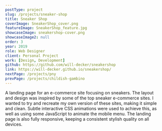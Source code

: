 ```yaml
---
postType: project
slug: /projects/sneaker-shop
title: Sneaker Shop
coverImage: SneakerShop_cover.png
featureImage: SneakerShop_feature.jpg
showcaseImage: sneakershop-cover.png
showcaseImage2: null
order: 3
year: 2019
role: Web Designer
client: Personal Project
work: [Design, Development]
github: https://github.com/will-decker/sneakershop
link: https://will-decker.github.io/sneakershop/
nextPage: /projects/pny
prevPage: /projects/childish-gambino
---
```


A landing page for an e-commerce site focusing on sneakers. The layout and design was inspired by some of the top sneaker e-commerce sites. I wanted to try and recreate my own version of these sites, making it simple and clean. Subtle interactive CSS animations were used to achieve this, as well as using some JavaScript to animate the mobile menu. The landing page is also fully responsive, keeping a consistent stylish quality on all devices.
